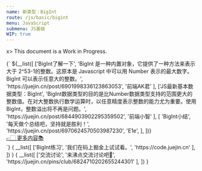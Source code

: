 ```yaml
---
name: 新类型：BigInt
route: /js/basic/bigint
menu: JavaScript
submenu: JS基础
WIP: true
---
```


x> This document is a Work in Progress.


<Tabs activeId="1">
  <Tabs.Tab id="1" title="参考资料📖">{`
    ${__list([
      ['BigInt了解一下',
       'BigInt 是一种内置对象，它提供了一种方法来表示大于 2^53-1的整数。这原本是 Javascript 中可以用 Number 表示的最大数字。BigInt 可以表示任意大的整数。',
       'https://juejin.cn/post/6901998336123863053',
       '前端AK君'
      ],
      ['JS最新基本数据类型：BigInt',
       'BigInt数据类型的目的是比Number数据类型支持的范围更大的整数值。在对大整数执行数学运算时，以任意精度表示整数的能力尤为重要。使用BigInt，整数溢出将不再是问题。',
       'https://juejin.cn/post/6844903902295359502',
       '前端小智'
      ],
      [
        'BigInt小结',
        '每天做个总结吧，坚持就是胜利！',
        'https://juejin.cn/post/6970624570503987230',
        'E1e',
      ],
    ])}
    <div class="more"><a href="https://juejin.cn/search?query=BigInt" target="_blank">👉🏻 更多内容📚</a></div>
  `}</Tabs.Tab>
  <Tabs.Tab id="2" title="练习题📝">{
    __list([
      ['BigInt练习',
       '我们在码上掘金上试试看。',
       'https://code.juejin.cn'
      ],
    ])
  }</Tabs.Tab>
  <Tabs.Tab id="3" title="交流讨论🔥">{
    __list([
      ['交流讨论',
       '来沸点交流讨论吧💬',
       'https://juejin.cn/pins/club/6824710202655244301'
      ],
    ])
  }</Tabs.Tab>
</Tabs>